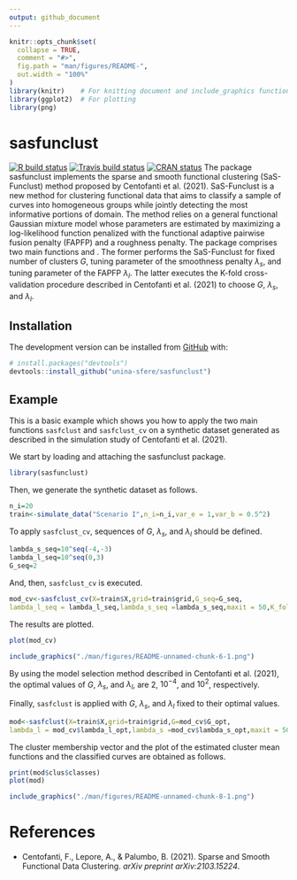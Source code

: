 ```yaml
---
output: github_document
---
```


<!-- README.md is generated from README.Rmd. Please edit that file -->

```r
knitr::opts_chunk$set(
  collapse = TRUE,
  comment = "#>",
  fig.path = "man/figures/README-",
  out.width = "100%"
)
library(knitr)    # For knitting document and include_graphics function
library(ggplot2)  # For plotting
library(png)   
```

# sasfunclust 
<!-- badges: start -->
[![R build status](https://github.com/unina-sfere/sasfunclust/workflows/R-CMD-check/badge.svg)](https://github.com/unina-sfere/sasfunclust/actions)
[![Travis build status](https://travis-ci.com/unina-sfere/sasfunclust.svg?token=zEVZzMQzEwHdN1bmyHeE&branch=main)](https://travis-ci.com/unina-sfere/sasfunclust)
[![CRAN status](https://www.r-pkg.org/badges/version/sasfunclust)](https://CRAN.R-project.org/package=sasfunclust)
<!-- badges: end -->
The package  sasfunclust implements the sparse and smooth functional clustering (SaS-Funclust) method proposed by Centofanti et al. (2021).
SaS-Funclust is a new method for clustering functional data that aims to classify a sample of curves into homogeneous groups while jointly detecting the most informative portions of domain.
The method relies on a general functional Gaussian mixture model whose parameters are estimated by maximizing a log-likelihood function penalized with the functional adaptive pairwise fusion penalty (FAPFP) and a roughness penalty.
The package comprises two main functions \code{sasfclust} and \code{sasfclust_cv}. 
The former performs the SaS-Funclust for fixed number of clusters $G$, tuning parameter of the smoothness penalty $\lambda_s$, and tuning parameter of the FAPFP $\lambda_l$.
The latter executes the K-fold cross-validation procedure  described in Centofanti et al. (2021) to   choose  $G$, $\lambda_s$, and $\lambda_l$.

## Installation

The development version can be installed from [GitHub](https://github.com/) with:

``` r
# install.packages("devtools")
devtools::install_github("unina-sfere/sasfunclust")
```
## Example


This is a basic example which shows you how to apply the two main functions `sasfclust` and `sasfclust_cv` on a synthetic dataset generated as  described in the simulation study of Centofanti et al. (2021).

We start by loading and attaching the sasfunclust package.
```r 
library(sasfunclust)
```

Then, we generate the synthetic dataset as follows.
```r 
n_i=20
train<-simulate_data("Scenario I",n_i=n_i,var_e = 1,var_b = 0.5^2)
```

To apply `sasfclust_cv`,  sequences of $G$, $\lambda_s$, and $\lambda_l$ should be defined.
```r
lambda_s_seq=10^seq(-4,-3)
lambda_l_seq=10^seq(0,3)
G_seq=2
```
And, then, `sasfclust_cv` is executed.
```r
mod_cv<-sasfclust_cv(X=train$X,grid=train$grid,G_seq=G_seq,
lambda_l_seq = lambda_l_seq,lambda_s_seq =lambda_s_seq,maxit = 50,K_fold = 5,q=30,ncores = 7)
```

The results are plotted.
```r
plot(mod_cv)
```
```r
include_graphics("./man/figures/README-unnamed-chunk-6-1.png")
```
By using the model selection method described in Centofanti et al. (2021), the optimal values of $G$, $\lambda_s$, and $\lambda_l$, are $2$, $10^{-4}$, and $10^2$, respectively.

Finally, `sasfclust` is applied with $G$, $\lambda_s$, and $\lambda_l$ fixed to their optimal values.
```r
mod<-sasfclust(X=train$X,grid=train$grid,G=mod_cv$G_opt,
lambda_l = mod_cv$lambda_l_opt,lambda_s =mod_cv$lambda_s_opt,maxit = 50,q=30)
```
The cluster membership vector and the plot of the estimated cluster mean functions and the classified curves are obtained as follows.
```r
print(mod$clus$classes)
plot(mod)
```

```r
include_graphics("./man/figures/README-unnamed-chunk-8-1.png")
```

# References

* Centofanti, F., Lepore, A., & Palumbo, B. (2021).
Sparse and Smooth Functional Data Clustering.
*arXiv preprint arXiv:2103.15224*.

